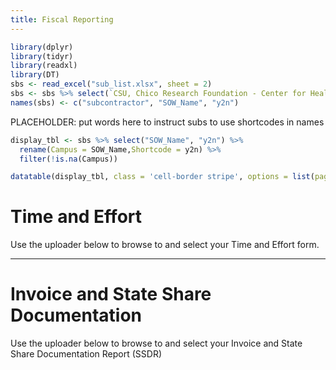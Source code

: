 ```yaml
---
title: Fiscal Reporting
---
```


```r
library(dplyr)
library(tidyr)
library(readxl)
library(DT)
sbs <- read_excel("sub_list.xlsx", sheet = 2)
sbs <- sbs %>% select(`CSU, Chico Research Foundation - Center for Healthy Communities (CHC)`, SOW_Name, `Year Two Internal Acronym`) %>% filter(!is.na(`Year Two Internal Acronym`)) %>% filter(!is.na(`CSU, Chico Research Foundation - Center for Healthy Communities (CHC)`))
names(sbs) <- c("subcontractor", "SOW_Name", "y2n")
```


PLACEHOLDER: put words here to instruct subs to use shortcodes in names

```r
display_tbl <- sbs %>% select("SOW_Name", "y2n") %>% 
  rename(Campus = SOW_Name,Shortcode = y2n) %>% 
  filter(!is.na(Campus))

datatable(display_tbl, class = 'cell-border stripe', options = list(pageLength = 5))
```

# Time and Effort

Use the uploader below to browse to and select your Time and Effort form. 

<script src="https://csuchico.app.box.com/upload-widget/embed.js?folderID=61817025515&height=420&isDescriptionFieldShown=0&isEmailRequired=1&title=Submit%20File(s)%20to%20Time_Effort&token=dyua1vg9v07hb5ek8dmis64au4x9g3bq&width=385" type="text/javascript"></script>

----

# Invoice and State Share Documentation

Use the uploader below to browse to and select your Invoice and State Share Documentation Report (SSDR)

<script src="https://csuchico.app.box.com/upload-widget/embed.js?folderID=61819231600&height=420&isDescriptionFieldShown=0&isEmailRequired=1&title=Submit%20File(s)%20to%20Invoice_SSDR&token=vq1x67481c88ryaes8o8ed9udwo90nha&width=385" type="text/javascript"></script>
